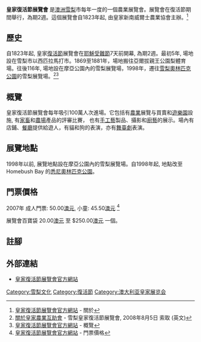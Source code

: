 '''皇家復活節展覽會'''  是[[澳洲|澳洲]][[悉尼|雪梨]]市每年一度的一個農業展覽會。展覽會在復活節期間舉行，為期2週。這個展覽會自1823年起, 由皇家新南威爾士農業協會主辦。<ref>[http://www.eastershow.com.au/aboutshow/aboutras.html 皇家復活節展覽會官方網站 ] {{webarchive|url=https://web.archive.org/web/20070227053444/http://www.eastershow.com.au/aboutshow/aboutras.html |date=2007-02-27 }} - 關於</ref>

==歷史 ==

自1823年起, 皇家[[復活節|復活節]]展覽會在[[耶穌|耶穌]][[受難節|受難節]]7天前開幕, 為期2週。最初5年, 場地設在雪梨市以西匹拉馬打市。1869至1881年，場地搬往亞爾拔親王公園梨體育場。往後116年, 場地設在摩亞公園內的雪梨展覽場，1998年，遷往[[悉尼奧林匹克公園|雪梨奧林匹克公園]]的雪梨展覽場。<ref>[http://www.eastershow.com.au/aboutshow/aboutras.html 關於皇家農業互助會] {{webarchive|url=https://web.archive.org/web/20070227053444/http://www.eastershow.com.au/aboutshow/aboutras.html |date=2007-02-27 }} - 雪梨皇家復活節展覽會, 2008年8月5日 索取 (英文)</ref><ref>[http://www.eastershow.com.au/aboutshow/overview.html 皇家復活節展覽會官方網站] {{webarchive|url=https://web.archive.org/web/20070307083527/http://www.eastershow.com.au/aboutshow/overview.html |date=2007-03-07 }} - 概覽</ref>

==概覽 ==

皇家復活節展覽會每年吸引100萬人次進場。它包括有[[農業|農業]]展覽与買賣和[[遊樂園|遊樂園]]設施, 有[[家畜|家畜]]和[[農場|農場]]產品的評審比賽， 也有[[手工藝|手工藝]]製品、攝影和[[烹飪|廚藝]]的展示。場內有店鋪、[[餐廳|餐廳]]提供給遊人，有貓和狗的表演，亦有[[戲劇|舞臺劇]]表演。

==展覽地點==

1998年以前, 展覽地點設在摩亞公園內的雪梨展覽場。自1998年起, 地點改至 Homebush Bay 的[[悉尼奧林匹克公園|悉尼奧林匹克公園]]。

==門票價格==

2007年 成人門票: 50.00[[澳元|澳元]], 小童: 45.50[[澳元|澳元]] <ref>[http://www.eastershow.com.au/tickets/discounttickets.html 皇家復活節展覽會官方網站] {{webarchive|url=https://web.archive.org/web/20070318171428/http://www.eastershow.com.au/tickets/discounttickets.html |date=2007-03-18 }} - 門票價格</ref>

展覽會百寶袋 20.00[[澳元|澳元]] 至 $250.00[[澳元|澳元]] 一個。

==註腳==
{{reflist}}

== 外部連結 ==
*[http://www.eastershow.com.au/ 皇家復活節展覽會官方網站]

[[Category:雪梨文化|Category:雪梨文化]]
[[Category:復活節|Category:復活節]]
[[Category:澳大利亚皇家展览会|Category:澳大利亚皇家展览会]]
